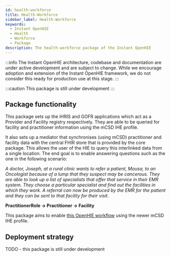 ```yaml
---
id: health-workforce
title: Health-Workforce
sidebar_label: Health-Workforce
keywords:
  - Instant OpenHIE
  - Health
  - Workforce
  - Package
description: The health-workforce package of the Instant OpenHIE
---
```


:::info
The Instant OpenHIE architecture, codebase and documentation are under active development and are subject to change. While we encourage adoption and extension of the Instant OpenHIE framework, we do not consider this ready for production use at this stage.
:::

:::caution
This package is still under development
:::

## Package functionality

This package sets up the iHRIS and GOFR applications which act as a Provider and Facility registry respectively.
They are able to be queried for facility and practitioner information using the mCSD IHE profile.

It also sets up a mediator that synchronises (using mCSD) practitioner and facility data with the central FHIR store that is provided by the core package.
This allows the user of the HIE to query this interlinked data from a single location.
The end goal is to enable answering questions such as the one in the following scenario:

_A doctor, Joseph, at a rural clinic wants to refer a patient, Mousa, to an Oncologist because of a lump that they suspect may be cancerous.
They are able to look up a list of specialists that offer that service in their EMR system.
They choose a particular specialist and find out the facilities in which they work.
A referral can now be produced by the EMR for the patient and they can be sent to that facility for their visit._

**PractitionerRole -> Practitioner -> Facility**

This package aims to enable [this OpenHIE workflow](https://wiki.ohie.org/pages/viewpage.action?pageId=22053221) using the newer mCSD IHE profile.

## Deployment strategy

TODO - this package is still under development
